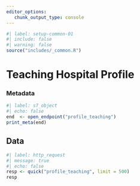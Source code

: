 ```yaml
---
editor_options: 
   chunk_output_type: console
---
```


```r
#| label: setup-common-01
#| include: false
#| warning: false
source("includes/_common.R")
```

# Teaching Hospital Profile {#sec-openteach}

### Metadata

```r
#| label: s7_object
#| echo: false
end  <- open_endpoint("profile_teaching")
print_meta(end)
```

## Data

```r
#| label: http_request
#| message: true
#| echo: false
resp <- quick("profile_teaching", limit = 500)
resp
```
